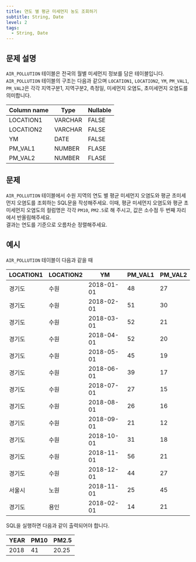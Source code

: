 ```yaml
---
title: 연도 별 평균 미세먼지 농도 조회하기
subtitle: String, Date
level: 2
tags:
  - String, Date
---
```


## 문제 설명

`AIR_POLLUTION` 테이블은 전국의 월별 미세먼지 정보를 담은 테이블입니다. `AIR_POLLUTION` 테이블의 구조는 다음과 같으며 `LOCATION1`, `LOCATION2`, `YM`, `PM_VAL1`, `PM_VAL2`은 각각 지역구분1, 지역구분2, 측정일, 미세먼지 오염도, 초미세먼지 오염도를 의미합니다.

| Column name | Type    | Nullable |
| ----------- | ------- | -------- |
| LOCATION1   | VARCHAR | FALSE    |
| LOCATION2   | VARCHAR | FALSE    |
| YM          | DATE    | FALSE    |
| PM_VAL1     | NUMBER  | FLASE    |
| PM_VAL2     | NUMBER  | FLASE    |

## 문제

`AIR_POLLUTION` 테이블에서 수원 지역의 연도 별 평균 미세먼지 오염도와 평균 초미세먼지 오염도를 조회하는 SQL문을 작성해주세요. 이때, 평균 미세먼지 오염도와 평균 초미세먼지 오염도의 컬럼명은 각각 `PM10`, `PM2.5`로 해 주시고, 값은 소수점 두 번째 자리에서 반올림해주세요.\
결과는 연도를 기준으로 오름차순 정렬해주세요.

## 예시

`AIR_POLLUTION` 테이블이 다음과 같을 때

| LOCATION1 | LOCATION2 | YM         | PM_VAL1 | PM_VAL2 |
| --------- | --------- | ---------- | ------- | ------- |
| 경기도    | 수원      | 2018-01-01 | 48      | 27      |
| 경기도    | 수원      | 2018-02-01 | 51      | 30      |
| 경기도    | 수원      | 2018-03-01 | 52      | 21      |
| 경기도    | 수원      | 2018-04-01 | 52      | 20      |
| 경기도    | 수원      | 2018-05-01 | 45      | 19      |
| 경기도    | 수원      | 2018-06-01 | 39      | 17      |
| 경기도    | 수원      | 2018-07-01 | 27      | 15      |
| 경기도    | 수원      | 2018-08-01 | 26      | 16      |
| 경기도    | 수원      | 2018-09-01 | 21      | 12      |
| 경기도    | 수원      | 2018-10-01 | 31      | 18      |
| 경기도    | 수원      | 2018-11-01 | 56      | 21      |
| 경기도    | 수원      | 2018-12-01 | 44      | 27      |
| 서울시    | 노원      | 2018-11-01 | 25      | 45      |
| 경기도    | 용인      | 2018-02-01 | 14      | 21      |

SQL을 실행하면 다음과 같이 출력되어야 합니다.

| YEAR | PM10 | PM2.5 |
| ---- | ---- | ----- |
| 2018 | 41   | 20.25 |
